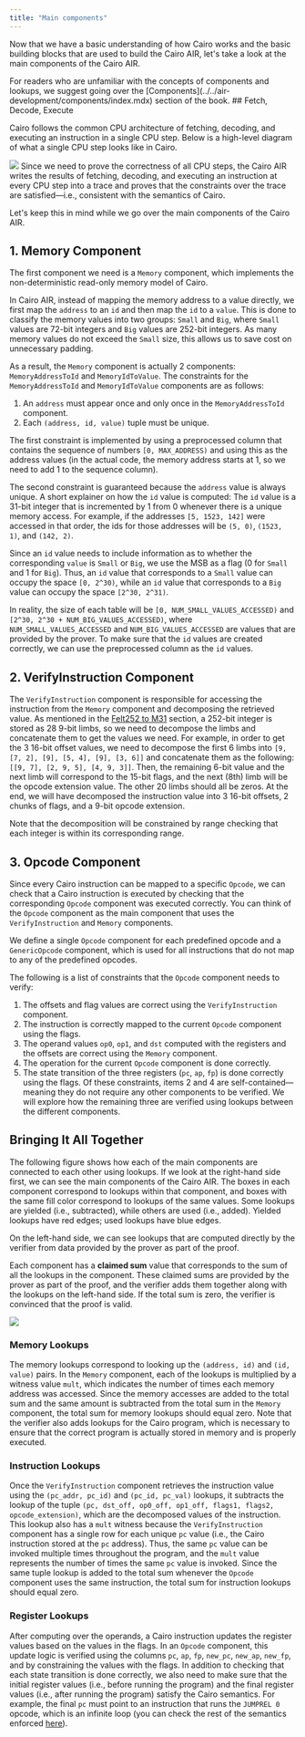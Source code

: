 ```yaml
---
title: "Main components"
---
```


Now that we have a basic understanding of how Cairo works and the basic building blocks that are used to build the Cairo AIR, let's take a look at the main components of the Cairo AIR.

<Note>
For readers who are unfamiliar with the concepts of components and lookups, we suggest going over the [Components](../../air-development/components/index.mdx) section of the book.
</Note>
## Fetch, Decode, Execute

Cairo follows the common CPU architecture of fetching, decoding, and executing an instruction in a single CPU step. Below is a high-level diagram of what a single CPU step looks like in Cairo.

<Frame caption="Figure 1: A single CPU step in Cairo">
  <img src="/learn/s-two/cairo-air/main-components/fetch-decode-execute.png" />
</Frame>
Since we need to prove the correctness of all CPU steps, the Cairo AIR writes the results of fetching, decoding, and executing an instruction at every CPU step into a trace and proves that the constraints over the trace are satisfied—i.e., consistent with the semantics of Cairo.

Let's keep this in mind while we go over the main components of the Cairo AIR.

## 1. Memory Component
The first component we need is a `Memory` component, which implements the non-deterministic read-only memory model of Cairo.

In Cairo AIR, instead of mapping the memory address to a value directly, we first map the `address` to an `id` and then map the `id` to a `value`. This is done to classify the memory values into two groups: `Small` and `Big`, where `Small` values are 72-bit integers and `Big` values are 252-bit integers. As many memory values do not exceed the `Small` size, this allows us to save cost on unnecessary padding.

As a result, the `Memory` component is actually 2 components: `MemoryAddressToId` and `MemoryIdToValue`.
The constraints for the `MemoryAddressToId` and `MemoryIdToValue` components are as follows:

1. An `address` must appear once and only once in the `MemoryAddressToId` component.
2. Each `(address, id, value)` tuple must be unique.

The first constraint is implemented by using a preprocessed column that contains the sequence of numbers `[0, MAX_ADDRESS)` and using this as the address values (in the actual code, the memory address starts at 1, so we need to add 1 to the sequence column).

The second constraint is guaranteed because the `address` value is always unique.
<Note>
A short explainer on how the `id` value is computed:
The `id` value is a 31-bit integer that is incremented by 1 from 0 whenever there is a unique memory access. For example, if the addresses `[5, 1523, 142]` were accessed in that order, the ids for those addresses will be `(5, 0)`, `(1523, 1)`, and `(142, 2)`.

Since an `id` value needs to include information as to whether the corresponding `value` is `Small` or `Big`, we use the MSB as a flag (0 for `Small` and 1 for `Big`). Thus, an `id` value that corresponds to a `Small` value can occupy the space `[0, 2^30)`, while an `id` value that corresponds to a `Big` value can occupy the space `[2^30, 2^31)`.

In reality, the size of each table will be `[0, NUM_SMALL_VALUES_ACCESSED)` and `[2^30, 2^30 + NUM_BIG_VALUES_ACCESSED)`, where `NUM_SMALL_VALUES_ACCESSED` and `NUM_BIG_VALUES_ACCESSED` are values that are provided by the prover. To make sure that the `id` values are created correctly, we can use the preprocessed column as the `id` values.
</Note>

## 2. VerifyInstruction Component
The `VerifyInstruction` component is responsible for accessing the instruction from the `Memory` component and decomposing the retrieved value. As mentioned in the [Felt252 to M31](../basic-building-blocks/index.md#felt252-to-m31) section, a 252-bit integer is stored as 28 9-bit limbs, so we need to decompose the limbs and concatenate them to get the values we need. For example, in order to get the 3 16-bit offset values, we need to decompose the first 6 limbs into `[9, [7, 2], [9], [5, 4], [9], [3, 6]]` and concatenate them as the following: `[[9, 7], [2, 9, 5], [4, 9, 3]]`. Then, the remaining 6-bit value and the next limb will correspond to the 15-bit flags, and the next (8th) limb will be the opcode extension value. The other 20 limbs should all be zeros. At the end, we will have decomposed the instruction value into 3 16-bit offsets, 2 chunks of flags, and a 9-bit opcode extension.

Note that the decomposition will be constrained by range checking that each integer is within its corresponding range.

## 3. Opcode Component
Since every Cairo instruction can be mapped to a specific `Opcode`, we can check that a Cairo instruction is executed by checking that the corresponding `Opcode` component was executed correctly. You can think of the `Opcode` component as the main component that uses the `VerifyInstruction` and `Memory` components.

We define a single `Opcode` component for each predefined opcode and a `GenericOpcode` component, which is used for all instructions that do not map to any of the predefined opcodes.

The following is a list of constraints that the `Opcode` component needs to verify:
1. The offsets and flag values are correct using the `VerifyInstruction` component.
2. The instruction is correctly mapped to the current `Opcode` component using the flags.
3. The operand values `op0`, `op1`, and `dst` computed with the registers and the offsets are correct using the `Memory` component.
4. The operation for the current `Opcode` component is done correctly.
5. The state transition of the three registers (`pc`, `ap`, `fp`) is done correctly using the flags.
Of these constraints, items 2 and 4 are self-contained—meaning they do not require any other components to be verified. We will explore how the remaining three are verified using lookups between the different components.

## Bringing It All Together

The following figure shows how each of the main components are connected to each other using lookups.
If we look at the right-hand side first, we can see the main components of the Cairo AIR. The boxes in each component correspond to lookups within that component, and boxes with the same fill color correspond to lookups of the same values. Some lookups are yielded (i.e., subtracted), while others are used (i.e., added). Yielded lookups have red edges; used lookups have blue edges.

On the left-hand side, we can see lookups that are computed directly by the verifier from data provided by the prover as part of the proof.

Each component has a **claimed sum** value that corresponds to the sum of all the lookups in the component. These claimed sums are provided by the prover as part of the proof, and the verifier adds them together along with the lookups on the left-hand side. If the total sum is zero, the verifier is convinced that the proof is valid.
<Frame caption="Figure 2: Lookups between the main components">
  <img src="/learn/s-two/cairo-air/main-components/main-components.png" />
</Frame>

### Memory Lookups

The memory lookups correspond to looking up the `(address, id)` and `(id, value)` pairs. In the `Memory` component, each of the lookups is multiplied by a witness value `mult`, which indicates the number of times each memory address was accessed. Since the memory accesses are added to the total sum and the same amount is subtracted from the total sum in the `Memory` component, the total sum for memory lookups should equal zero.
Note that the verifier also adds lookups for the Cairo program, which is necessary to ensure that the correct program is actually stored in memory and is properly executed.

### Instruction Lookups

Once the `VerifyInstruction` component retrieves the instruction value using the `(pc_addr, pc_id)` and `(pc_id, pc_val)` lookups, it subtracts the lookup of the tuple `(pc, dst_off, op0_off, op1_off, flags1, flags2, opcode_extension)`, which are the decomposed values of the instruction. This lookup also has a `mult` witness because the `VerifyInstruction` component has a single row for each unique `pc` value (i.e., the Cairo instruction stored at the `pc` address). Thus, the same `pc` value can be invoked multiple times throughout the program, and the `mult` value represents the number of times the same `pc` value is invoked.
Since the same tuple lookup is added to the total sum whenever the `Opcode` component uses the same instruction, the total sum for instruction lookups should equal zero.

### Register Lookups

After computing over the operands, a Cairo instruction updates the register values based on the values in the flags. In an `Opcode` component, this update logic is verified using the columns `pc`, `ap`, `fp`, `new_pc`, `new_ap`, `new_fp`, and by constraining the values with the flags.
In addition to checking that each state transition is done correctly, we also need to make sure that the initial register values (i.e., before running the program) and the final register values (i.e., after running the program) satisfy the Cairo semantics. For example, the final `pc` must point to an instruction that runs the `JUMPREL 0` opcode, which is an infinite loop (you can check the rest of the semantics enforced [here](https://github.com/starkware-libs/stwo-cairo/blob/95019d029fdd164091f9d17a12cb9288215fb9c3/stwo_cairo_verifier/crates/cairo_air/src/lib.cairo#L264)).
